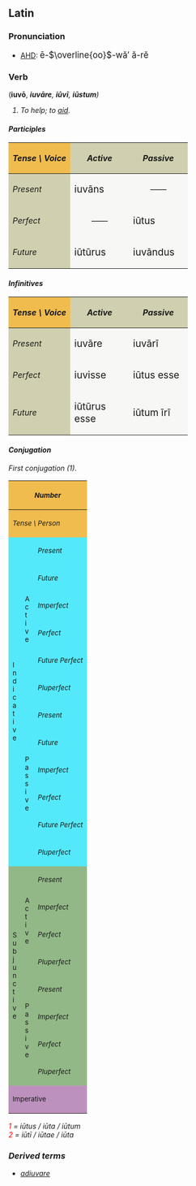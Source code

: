 ==Latin==
===Pronunciation===
*[[AHD]]: <big> &#275;-<math>\overline{oo}</math>-w&#259;&prime; &#259;-r&#277; </big>

===Verb===
('''iuv&#333;''', <i>'''iuv&#257;re'''<i>, '''i&#363;v&#299;''', '''i&#363;stum''')
# To help; to [[aid]].

====Participles====
{| cellpadding="5" border="1"
!style="background:#F1BC4E;"| ''Tense \ Voice''
!style="background:#D0D0B0;"| ''Active''
!style="background:#D0D0B0;"| ''Passive''
|-
!style="background:#D0D0B0;"| ''Present''
|style="background:#F7F7F5;" width=100px| <big> iuv&#257;ns
|style="background:#F7F7F5;" align="center" width=100px| &mdash;&mdash;
|-
!style="background:#D0D0B0;"| ''Perfect''
|style="background:#F7F7F5;" align="center"| &mdash;&mdash;
|style="background:#F7F7F5;"| <big> i&#363;tus
|-
!style="background:#D0D0B0;"| ''Future''
|style="background:#F7F7F5;"| <big> i&#363;t&#363;rus
|style="background:#F7F7F5;"| <big> iuv&#257;ndus
|}

====Infinitives====
{| cellpadding="5" border="1"
!style="background:#F1BC4E;"| ''Tense \ Voice''
!style="background:#D0D0B0;"| ''Active''
!style="background:#D0D0B0;"| ''Passive''
|-
!style="background:#D0D0B0;"| ''Present''
|style="background:#F7F7F5;" width=100px| <big> iuv&#257;re
|style="background:#F7F7F5;" width=100px| <big> iuv&#257;r&#299;
|-
!style="background:#D0D0B0;"| ''Perfect''
|style="background:#F7F7F5;"| <big> iuvisse
|style="background:#F7F7F5;"| <big> i&#363;tus esse
|-
!style="background:#D0D0B0;"| ''Future''
|style="background:#F7F7F5;"| <big> i&#363;t&#363;rus esse
|style="background:#F7F7F5;"| <big> i&#363;tum &#299;r&#299;
|}

====Conjugation====
First conjugation (1).
{| border="1" cellpadding="2"
!style="background:#F1BC4E;" colspan=3| <small>''Number''
!style="background:#F1BC4E;" colspan=3| <small>''Singular''
!style="background:#F1BC4E;" colspan=3| <small>''Plural''
|-
!style="background:#F1BC4E;" colspan=3| <small>''Tense \ Person''
!style="background:#F1BC4E;"| <small>''1.''
!style="background:#F1BC4E;"| <small>''2.''
!style="background:#F1BC4E;"| <small>''3.''
!style="background:#F1BC4E;"| <small>''11.''
!style="background:#F1BC4E;"| <small>''22.''
!style="background:#F1BC4E;"| <small>''33.''
|-
!style="background:#54E9FA;" rowspan=12|<small>I<br>n<br>d<br>i<br>c<br>a<br>t<br>i<br>v<br>e
!style="background:#54E9FA;" rowspan=6|<small>A<br>c<br>t<br>i<br>v<br>e
!style="background:#54E9FA;"|<small>''Present''
|style="background:#FBFCE4;"|iuv&#333;
|style="background:#FBFCE4;"|iuv&#257;s
|style="background:#FBFCE4;"|iuvat
|style="background:#FBFCE4;"|iuv&#257;mus
|style="background:#FBFCE4;"|iuv&#257;tis
|style="background:#FBFCE4;"|iuvant
|-
!style="background:#54E9FA;"| <small>''Future''
|style="background:#FBFCE4;"|iuv&#257;b&#333;
|style="background:#FBFCE4;"|iuv&#257;bis
|style="background:#FBFCE4;"|iuv&#257;bit
|style="background:#FBFCE4;"|iuv&#257;bimus
|style="background:#FBFCE4;"|iuv&#257;bitis
|style="background:#FBFCE4;"|iuv&#257;bunt
|-
!style="background:#54E9FA;"| <small>''Imperfect''
|style="background:#FBFCE4;"|iuv&#257;bam
|style="background:#FBFCE4;"|iuv&#257;b&#257;s
|style="background:#FBFCE4;"|iuv&#257;bat
|style="background:#FBFCE4;"|iuv&#257;b&#257;mus
|style="background:#FBFCE4;"|iuv&#257;b&#257;tis
|style="background:#FBFCE4;"|iuv&#257;bant
|-
!style="background:#54E9FA;"| <small>''Perfect''
|style="background:#FBFCE4;"|i&#363;v&#299;
|style="background:#FBFCE4;"|i&#363;vist&#299;
|style="background:#FBFCE4;"|i&#363;vit
|style="background:#FBFCE4;"|i&#363;vimus
|style="background:#FBFCE4;"|i&#363;vistis
|style="background:#FBFCE4;"|i&#363;v&#275;runt
|-
!style="background:#54E9FA;"| <small>''Future Perfect''
|style="background:#FBFCE4;"|i&#363;ver&#333;
|style="background:#FBFCE4;"|i&#363;veris
|style="background:#FBFCE4;"|i&#363;verit
|style="background:#FBFCE4;"|i&#363;verimus
|style="background:#FBFCE4;"|i&#363;veritis
|style="background:#FBFCE4;"|i&#363;verint
|-
!style="background:#54E9FA;"| <small>''Pluperfect''
|style="background:#FBFCE4;"|i&#363;veram
|style="background:#FBFCE4;"|i&#363;ver&#257;s
|style="background:#FBFCE4;"|i&#363;verat
|style="background:#FBFCE4;"|i&#363;ver&#257;mus
|style="background:#FBFCE4;"|i&#363;ver&#257;tis
|style="background:#FBFCE4;"|i&#363;verant
|-
!style="background:#54E9FA;" rowspan=6| <small>P<br>a<br>s<br>s<br>i<br>v<br>e
!style="background:#54E9FA;"|<small>''Present''
|style="background:#FBFCE4;"|iuvor
|style="background:#FBFCE4;"|iuv&#257;ris
|style="background:#FBFCE4;"|iuv&#257;tur
|style="background:#FBFCE4;"|iuv&#257;mur
|style="background:#FBFCE4;"|iuv&#257;min&#299;
|style="background:#FBFCE4;"|iuvantur
|-
!style="background:#54E9FA;"|<small>''Future''
|style="background:#FBFCE4;"|iuv&#257;bor
|style="background:#FBFCE4;"|iuv&#257;beris
|style="background:#FBFCE4;"|iuv&#257;bitur
|style="background:#FBFCE4;"|iuv&#257;bimur
|style="background:#FBFCE4;"|iuv&#257;bimin&#299;
|style="background:#FBFCE4;"|iuv&#257;buntur
|-
!style="background:#54E9FA;"|<small>''Imperfect''
|style="background:#FBFCE4;"|iuv&#257;bar
|style="background:#FBFCE4;"|iuv&#257;b&#257;ris
|style="background:#FBFCE4;"|iuv&#257;b&#257;tur
|style="background:#FBFCE4;"|iuv&#257;b&#257;mur
|style="background:#FBFCE4;"|iuv&#257;b&#257;min&#299;
|style="background:#FBFCE4;"|iuv&#257;bantur
|-
!style="background:#54E9FA;"|<small>''Perfect''
|style="background:#FBFCE4;"|i&#363;tus<font color="red"><sup>1</sup></font><br>sum
|style="background:#FBFCE4;"|i&#363;tus<font color="red"><sup>1</sup></font><br>es
|style="background:#FBFCE4;"|i&#363;tus<font color="red"><sup>1</sup></font><br>est
|style="background:#FBFCE4;"|i&#363;t&#299; <font color="red"><sup>2</sup></font><br>sumus
|style="background:#FBFCE4;"|i&#363;t&#299; <font color="red"><sup>2</sup></font><br>estis
|style="background:#FBFCE4;"|i&#363;t&#299; <font color="red"><sup>2</sup></font><br>sunt
|-
!style="background:#54E9FA;"|<small>''Future Perfect''
|style="background:#FBFCE4;"|i&#363;tus<font color="red"><sup>1</sup></font><br>er&#333;
|style="background:#FBFCE4;"|i&#363;tus<font color="red"><sup>1</sup></font><br>eris
|style="background:#FBFCE4;"|i&#363;tus<font color="red"><sup>1</sup></font><br>erit
|style="background:#FBFCE4;"|i&#363;t&#299; <font color="red"><sup>2</sup></font><br>erimus
|style="background:#FBFCE4;"|i&#363;t&#299; <font color="red"><sup>2</sup></font><br>eritis
|style="background:#FBFCE4;"|i&#363;t&#299; <font color="red"><sup>2</sup></font><br>erunt
|-
!style="background:#54E9FA;"|<small>''Pluperfect''
|style="background:#FBFCE4;"|i&#363;tus<font color="red"><sup>1</sup></font><br>eram
|style="background:#FBFCE4;"|i&#363;tus<font color="red"><sup>1</sup></font><br>er&#257;s
|style="background:#FBFCE4;"|i&#363;tus<font color="red"><sup>1</sup></font><br>erat
|style="background:#FBFCE4;"|i&#363;t&#299; <font color="red"><sup>2</sup></font><br>er&#257;mus
|style="background:#FBFCE4;"|i&#363;t&#299; <font color="red"><sup>2</sup></font><br>er&#257;tis
|style="background:#FBFCE4;"|i&#363;t&#299; <font color="red"><sup>2</sup></font><br>erant
|-
!style="background:#92B887;" rowspan=8|<small>S<br>u<br>b<br>j<br>u<br>n<br>c<br>t<br>i<br>v<br>e
!style="background:#92B887;" rowspan=4|<small>A<br>c<br>t<br>i<br>v<br>e
!style="background:#92B887;"|<small>''Present''
|style="background:#E7FEE9;"| iuvem
|style="background:#E7FEE9;"| iuv&#275;s
|style="background:#E7FEE9;"| iuvet
|style="background:#E7FEE9;"| iuv&#275;mus
|style="background:#E7FEE9;"| iuv&#275;tis
|style="background:#E7FEE9;"| iuvent
|-
!style="background:#92B887;"|<small>''Imperfect''
|style="background:#E7FEE9;"| iuv&#257;rem
|style="background:#E7FEE9;"| iuv&#257;r&#275;s
|style="background:#E7FEE9;"| iuv&#257;ret
|style="background:#E7FEE9;"| iuv&#257;r&#275;mus
|style="background:#E7FEE9;"| iuv&#257;r&#275;tis
|style="background:#E7FEE9;"| iuv&#257;rent
|-
!style="background:#92B887;"|<small>''Perfect''
|style="background:#E7FEE9;"| i&#363;verim
|style="background:#E7FEE9;"| i&#363;ver&#299;s
|style="background:#E7FEE9;"| i&#363;verit
|style="background:#E7FEE9;"| i&#363;ver&#299;mus
|style="background:#E7FEE9;"| i&#363;ver&#299;tis
|style="background:#E7FEE9;"| i&#363;verint
|-
!style="background:#92B887;"|<small>''Pluperfect''
|style="background:#E7FEE9;"| i&#363;vissem
|style="background:#E7FEE9;"| i&#363;viss&#275;s
|style="background:#E7FEE9;"| i&#363;visset
|style="background:#E7FEE9;"| i&#363;viss&#275;mus
|style="background:#E7FEE9;"| i&#363;viss&#275;tis
|style="background:#E7FEE9;"| i&#363;vissent
|-
!style="background:#92B887;" rowspan=4|<small>P<br>a<br>s<br>s<br>i<br>v<br>e
!style="background:#92B887;"|<small>''Present''
|style="background:#E7FEE9;"| iuver
|style="background:#E7FEE9;"| iuv&#275;ris
|style="background:#E7FEE9;"| iuv&#275;tur
|style="background:#E7FEE9;"| iuv&#275;mur
|style="background:#E7FEE9;"| iuv&#275;min&#299;
|style="background:#E7FEE9;"| iuventur
|-
!style="background:#92B887;"|<small>''Imperfect''
|style="background:#E7FEE9;"| iuv&#257;rer
|style="background:#E7FEE9;"| iuv&#257;r&#275;ris
|style="background:#E7FEE9;"| iuv&#257;r&#275;tur
|style="background:#E7FEE9;"| iuv&#257;r&#275;mur
|style="background:#E7FEE9;"| iuv&#257;r&#275;min&#299;
|style="background:#E7FEE9;"| iuv&#257;rentur
|-
!style="background:#92B887;"|<small>''Perfect''
|style="background:#E7FEE9;"|i&#363;tus<font color="red"><sup>1</sup></font><br>sim
|style="background:#E7FEE9;"|i&#363;tus<font color="red"><sup>1</sup></font><br>s&#299;s
|style="background:#E7FEE9;"|i&#363;tus<font color="red"><sup>1</sup></font><br>sit
|style="background:#E7FEE9;"|i&#363;t&#299; <font color="red"><sup>2</sup></font><br>s&#299;mus
|style="background:#E7FEE9;"|i&#363;t&#299; <font color="red"><sup>2</sup></font><br>s&#299;tis
|style="background:#E7FEE9;"|i&#363;t&#299; <font color="red"><sup>2</sup></font><br>sint
|-
!style="background:#92B887;"|<small>''Pluperfect''
|style="background:#E7FEE9;"|i&#363;tus<font color="red"><sup>1</sup></font><br>essem
|style="background:#E7FEE9;"|i&#363;tus<font color="red"><sup>1</sup></font><br>ess&#275;s
|style="background:#E7FEE9;"|i&#363;tus<font color="red"><sup>1</sup></font><br>esset
|style="background:#E7FEE9;"|i&#363;t&#299; <font color="red"><sup>2</sup></font><br>ess&#275;mus
|style="background:#E7FEE9;"|i&#363;t&#299; <font color="red"><sup>2</sup></font><br>ess&#275;tis
|style="background:#E7FEE9;"|i&#363;t&#299; <font color="red"><sup>2</sup></font><br>essent
|-
!style="background:#BD91BD;" colspan=3| <small>Imperative
|style="background:#FCF2E9;" align="center"|&mdash;&mdash;
|style="background:#FCF2E9;"| iuv&#257;
|style="background:#FCF2E9;" align="center"|&mdash;&mdash;
|style="background:#FCF2E9;" align="center"|&mdash;&mdash;
|style="background:#FCF2E9;"| iuv&#257;te
|style="background:#FCF2E9;" align="center"|&mdash;&mdash;
|}
<font color="red"> 1 </font> = i&#363;tus / i&#363;ta / i&#363;tum <br>
<font color="red"> 2 </font> = i&#363;t&#299; / i&#363;tae / i&#363;ta  <br>

===Derived terms===
*[[adiuvare]]
